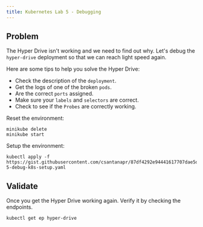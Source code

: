 ```yaml
---
title: Kubernetes Lab 5 - Debugging
---
```


## Problem

The Hyper Drive isn't working and we need to find out why. Let's debug the `hyper-drive` deployment so that we can reach light speed again.

Here are some tips to help you solve the Hyper Drive:

- Check the description of the `deployment`.
- Get the logs of one of the broken `pods`.
- Are the correct `ports` assigned.
- Make sure your `labels` and `selectors` are correct.
- Check to see if the `Probes` are correctly working.

Reset the environment:
```
minikube delete
minikube start
```

Setup the environment:
```
kubectl apply -f https://gist.githubusercontent.com/csantanapr/87df4292e94441617707dae5de488cf4/raw/cb515f7bae77a3f0e76fdc7f6aa0f4e89cc5fec7/lab-5-debug-k8s-setup.yaml
```

## Validate

Once you get the Hyper Drive working again. Verify it by checking the endpoints.

```
kubectl get ep hyper-drive
```